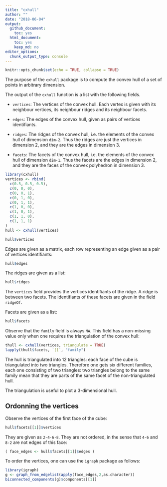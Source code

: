 ```yaml
---
title: "cxhull"
author: ""
date: "2018-06-04"
output:
  github_document:
    toc: yes
  html_document:
    toc: yes
    keep_md: no
editor_options:
  chunk_output_type: console
---
```


```r
knitr::opts_chunk$set(echo = TRUE, collapse = TRUE)
```

The purpose of the `cxhull` package is to compute the convex hull of a set of
points in arbitrary dimension.

The output of the `cxhull` function is a list with the following fields.

- `vertices`: The vertices of the convex hull. Each vertex is given with its
neighbour vertices, its neighbour ridges and its neighbour facets.

- `edges`: The edges of the convex hull, given as pairs of vertices
identifiants.

- `ridges`: The ridges of the convex hull, i.e. the elements of the convex hull
of dimension `dim-2`. Thus the ridges are just the vertices in dimension 2, and
they are the edges in dimension 3.

- `facets`: The facets of the convex hull, i.e. the elements of the convex hull
of dimension `dim-1`. Thus the facets are the edges in dimension 2, and they
are the faces of the convex polyhedron in dimension 3.

```r
library(cxhull) 
vertices <- rbind(
  c(0.5, 0.5, 0.5),
  c(0, 0, 0),
  c(0, 0, 1),
  c(0, 1, 0),
  c(0, 1, 1),
  c(1, 0, 0),
  c(1, 0, 1),
  c(1, 1, 0),
  c(1, 1, 1)
)
hull <- cxhull(vertices)
```

```r
hull$vertices
```

Edges are given as a matrix, each row representing an edge given as a pair of
vertices identifiants:

```r
hull$edges
```

The ridges are given as a list:

```r
hull$ridges
```

The `vertices` field provides the vertices identifiants of the ridge.
A ridge is between two facets. The identifiants of these facets are given in
the field `ridgeOf`.

Facets are given as a list:

```r
hull$facets
```

Observe that the `family` field is always `NA`.
This field has a non-missing value only when one requires the triangulation of
the convex hull:

```r
thull <- cxhull(vertices, triangulate = TRUE)
lapply(thull$facets, `[[`, "family")
```

The hull is triangulated into 12 triangles: each face of the cube is
triangulated into two triangles.
Therefore one gets six different families, each one consisting of two
triangles: two triangles belong to the same family mean that they are parts of
the same facet of the non-triangulated hull.

The triangulation is useful to plot a 3-dimensional hull.

## Ordonning the vertices

Observe the vertices of the first face of the cube:

```r
hull$facets[[1]]$vertices
```

They are given as `2-4-6-8`.
They are not ordered, in the sense that `4-6` and `8-2` are not edges of this
face:

```r
( face_edges <- hull$facets[[1]]$edges )
```

To order the vertices, one can use the `igraph` package as follows:

```r
library(igraph)
g <- graph_from_edgelist(apply(face_edges,2,as.character))
biconnected_components(g)$components[[1]]
```
